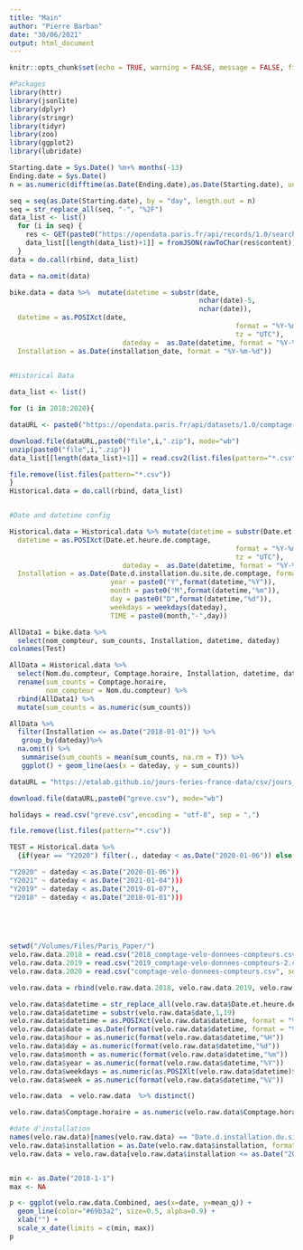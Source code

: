 ```yaml
---
title: "Main"
author: "Pierre Barban"
date: "30/06/2021"
output: html_document
---
```


```r
knitr::opts_chunk$set(echo = TRUE, warning = FALSE, message = FALSE, fig.align='center')
```


```r
#Packages
library(httr)
library(jsonlite)
library(dplyr)
library(stringr)
library(tidyr)
library(zoo)
library(ggplot2)
library(lubridate)

```


```r

Starting.date = Sys.Date() %m+% months(-13)
Ending.date = Sys.Date()
n = as.numeric(difftime(as.Date(Ending.date),as.Date(Starting.date), units = c("days")))

seq = seq(as.Date(Starting.date), by = "day", length.out = n)
seq = str_replace_all(seq, "-", "%2F")
data_list <- list()
  for (i in seq) {
    res <- GET(paste0("https://opendata.paris.fr/api/records/1.0/search/?dataset=comptage-velo-donnees-compteurs&q=&rows=-1&facet=id_compteur&facet=nom_compteur&facet=id&facet=name&facet=date&facet=installation_date&refine.date=",i))
    data_list[[length(data_list)+1]] = fromJSON(rawToChar(res$content))[["records"]][["fields"]]
  }
data = do.call(rbind, data_list)

data = na.omit(data) 

bike.data = data %>%  mutate(datetime = substr(date,
                                               nchar(date)-5,
                                               nchar(date)),
  datetime = as.POSIXct(date,
                                                        format = "%Y-%m-%dT%H:%M:%S",
                                                        tz = "UTC"),
                            dateday =  as.Date(datetime, format = "%Y-%m-%d"),
  Installation = as.Date(installation_date, format = "%Y-%m-%d"))
  


```

```r
#Historical Data

data_list <- list()

for (i in 2018:2020){

dataURL <- paste0("https://opendata.paris.fr/api/datasets/1.0/comptage-velo-historique-donnees-compteurs/attachments/",i,"_comptage_velo_donnees_compteurs_csv_zip")

download.file(dataURL,paste0("file",i,".zip"), mode="wb")
unzip(paste0("file",i,".zip"))
data_list[[length(data_list)+1]] = read.csv2(list.files(pattern="*.csv"))

file.remove(list.files(pattern="*.csv"))
}
Historical.data = do.call(rbind, data_list)



```



```r
#Date and datetime config

Historical.data = Historical.data %>% mutate(datetime = substr(Date.et.heure.de.comptage, nchar(Date.et.heure.de.comptage)-5,nchar(Date.et.heure.de.comptage)),
  datetime = as.POSIXct(Date.et.heure.de.comptage,
                                                        format = "%Y-%m-%dT%H:%M:%S",
                                                        tz = "UTC"),
                            dateday =  as.Date(datetime, format = "%Y-%m-%d"),
  Installation = as.Date(Date.d.installation.du.site.de.comptage, format = "%Y-%m-%d"),
                         year = paste0("Y",format(datetime,"%Y")),
                         month = paste0("M",format(datetime,"%m")),
                         day = paste0("D",format(datetime,"%d")),
                         weekdays = weekdays(dateday),
                         TIME = paste0(month,"-",day))
```



```r
AllData1 = bike.data %>% 
  select(nom_compteur, sum_counts, Installation, datetime, dateday)
colnames(Test)

AllData = Historical.data %>% 
  select(Nom.du.compteur, Comptage.horaire, Installation, datetime, dateday) %>% 
  rename(sum_counts = Comptage.horaire,
         nom_compteur = Nom.du.compteur) %>% 
  rbind(AllData1) %>% 
  mutate(sum_counts = as.numeric(sum_counts))

AllData %>%  
  filter(Installation <= as.Date("2018-01-01")) %>% 
   group_by(dateday)%>% 
  na.omit() %>% 
   summarise(sum_counts = mean(sum_counts, na.rm = T)) %>% 
   ggplot() + geom_line(aes(x = dateday, y = sum_counts))


```


```r
dataURL = "https://etalab.github.io/jours-feries-france-data/csv/jours_feries_metropole.csv"

download.file(dataURL,paste0("greve.csv"), mode="wb")

holidays = read.csv("greve.csv",encoding = "utf-8", sep = ",")

file.remove(list.files(pattern="*.csv"))


```



```r
TEST = Historical.data %>% 
  {if(year == "Y2020") filter(., dateday < as.Date("2020-01-06")) else .} 

"Y2020" ~ dateday < as.Date("2020-01-06"))
"Y2021" ~ dateday < as.Date("2021-01-04")))
"Y2019" ~ dateday < as.Date("2019-01-07"),
"Y2018" ~ dateday < as.Date("2018-01-01")))
         
         




```







```r








setwd("/Volumes/Files/Paris_Paper/")
velo.raw.data.2018 = read.csv("2018_comptage-velo-donnees-compteurs.csv", sep = ";")
velo.raw.data.2019 = read.csv("2019_comptage-velo-donnees-compteurs-2.csv", sep = ";")
velo.raw.data.2020 = read.csv("comptage-velo-donnees-compteurs.csv", sep = ";")

velo.raw.data = rbind(velo.raw.data.2018, velo.raw.data.2019, velo.raw.data.2020)

velo.raw.data$datetime = str_replace_all(velo.raw.data$Date.et.heure.de.comptage,"T", " ")
velo.raw.data$datetime = substr(velo.raw.data$date,1,19)
velo.raw.data$datetime = as.POSIXct(velo.raw.data$datetime, format = "%Y-%m-%d %H:%M:%S")
velo.raw.data$date = as.Date(format(velo.raw.data$datetime, format = "%Y-%m-%d"))
velo.raw.data$hour = as.numeric(format(velo.raw.data$datetime,"%H"))
velo.raw.data$day = as.numeric(format(velo.raw.data$datetime,"%d"))
velo.raw.data$month = as.numeric(format(velo.raw.data$datetime,"%m"))
velo.raw.data$year = as.numeric(format(velo.raw.data$datetime,"%Y"))
velo.raw.data$weekdays = as.numeric(as.POSIXlt(velo.raw.data$datetime)$wday )
velo.raw.data$week = as.numeric(format(velo.raw.data$datetime,"%V"))

velo.raw.data  = velo.raw.data  %>% distinct()

velo.raw.data$Comptage.horaire = as.numeric(velo.raw.data$Comptage.horaire)

#date d'installation 
names(velo.raw.data)[names(velo.raw.data) == "Date.d.installation.du.site.de.comptage"] <- "installation"
velo.raw.data$installation = as.Date(velo.raw.data$installation, format = "%Y-%m-%d")
velo.raw.data = velo.raw.data[velo.raw.data$installation <= as.Date("2019-01-01", format = "%Y-%m-%d"),]


min <- as.Date("2018-1-1")
max <- NA

p <- ggplot(velo.raw.data.Combined, aes(x=date, y=mean_q)) +
  geom_line(color="#69b3a2", size=0.5, alpha=0.9) + 
  xlab("") + 
  scale_x_date(limits = c(min, max))
p

```
